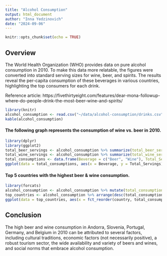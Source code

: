```yaml
---
title: "Alcohol Consumption"
output: html_document
author: "Inna Yedzinovich"
date: "2024-09-06"
---
```


```r
knitr::opts_chunk$set(echo = TRUE)
```


## Overview

The World Health Organization (WHO) provides data on pure alcohol consumption in 2010. To make this data more relatable, the figures were converted into standard serving sizes for wine, beer, and spirits. The results reveal the per-capita consumption of these beverages in various countries, highlighting the top consumers for each drink.

Reference article: https://fivethirtyeight.com/features/dear-mona-followup-where-do-people-drink-the-most-beer-wine-and-spirits/

```r
library(knitr)
alcohol_consumption <- read.csv("~/data/alcohol-consumption/drinks.csv", fileEncoding = "UTF-8")
kable(alcohol_consumption)

```

#### The following graph represents the consumption of wine vs. beer in 2010.

```r
library(dplyr)
library(ggplot2)
total_beer_servings <- alcohol_consumption %>% summarize(total_beer_servings = sum(beer_servings, na.rm = TRUE))
total_wine_servings <- alcohol_consumption %>% summarize(total_wine_servings = sum(wine_servings, na.rm = TRUE))
total_consumptions <- data.frame(Beverage = c("Beer", "Wine"), Total_Servings = c(total_beer_servings$total_beer_servings, total_wine_servings$total_wine_servings))
ggplot(data = total_consumptions, aes(x = Beverage, y = Total_Servings)) + geom_bar(stat = "identity")
```

#### Top 5 countries with the highest beer & wine consumption.

```r
library(forcats)
alcohol_consumption <- alcohol_consumption %>% mutate(total_consumption = beer_servings + wine_servings)
top_countries <- alcohol_consumption %>% arrange(desc(total_consumption)) %>% head(5)
ggplot(data = top_countries, aes(x = fct_reorder(country, total_consumption, .desc = TRUE), y = total_consumption)) + geom_bar(stat = "identity")
```

## Conclusion 

The high beer and wine consumption in Andorra, Slovenia, Portugal, Germany, and Belgium in 2010 can be attributed to several factors, including cultural traditions, economic factors (not necessarily positive), a robust tourism sector, the wide availability and variety of beers and wines, and social norms that embrace alcohol consumption.

